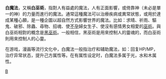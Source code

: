 {{unreferenced|time=2019-07-21}}

'''白魔法'''，又稱'''白巫術'''，指對人有益處的魔法，人有正面影響，或倚靠神（未必是單一的神）的力量而進行的魔法。通常這種魔法可以治療疾病或異常狀態，或用於達成某種心願，是一種企圖以超自然方式影響世界的魔法。比如：求晴、祈雨、驅鬼、破邪、除蟲、尋物、招魂、使[[不孕|不孕]]婦女生子、使沒有感情男女相愛的[[巫術|巫術]]。與白巫術相對的概念是[[黑巫術|黑巫術]]。一般相信，黑巫術是用來控制人的靈魂的，而白巫術則用來控制人的心靈。

在游戏，漫画等流行文化中，白魔法一般指治疗和辅助魔法，如：回复HP/MP，治疗异常状态，提升己方属性等。在有属性设定时，白魔法多属于光，水和木属性。

{{Anthrop-stub}}
[[Category:魔法|B]]